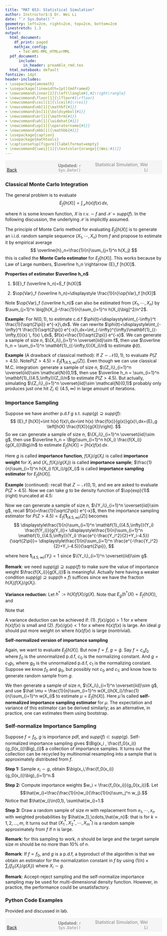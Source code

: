 ```yaml
---
title: "MAT 653: Statistical Simulation"
author: Instructor$:$ Dr. Wei Li
date: "`r Sys.Date()`"
geometry: left=2cm, right=2cm, top=2cm, bottom=2cm
linestretch: 1.3
output:
  html_document:
    df_print: paged
    mathjax_config:
      - TeX-AMS-MML_HTMLorMML   
  pdf_document: 
      include:
        in_header: preamble_rmd.tex
  html_notebook: default
fontsize: 14pt
header-includes:
- \usepackage{amsmath}
- \usepackage[linewidth=1pt]{mdframed}
- \newcommand\inner[2]{\left\langle#1,#2\right\rangle}
- \newcommand\floor[1]{\lfloor#1\rfloor}
- \newcommand\ceil[1]{\lceil#1\rceil}
- \newcommand\mb[1]{\mathbf{#1}}
- \newcommand\bs[1]{\boldsymbol{#1}}
- \newcommand\mr[1]{\mathrm{#1}}
- \newcommand\wh[1]{\widehat{#1}}
- \newcommand\op[1]{\operatorname{#1}}
- \newcommand\mbb[1]{\mathbb{#1}}
- \usepackage{caption}
- \usepackage{mathtools}
- \captionsetup[figure]{labelformat=empty}
- \newcommand{\wei}[1]{\textcolor{orange}{(Wei:#1)}}
---
```



<script type="text/x-mathjax-config">
MathJax.Hub.Config({
  TeX: { equationNumbers: { autoNumber: "AMS" } }
});
</script>


<span style="background-color: #f5f5f5; padding: 5px; display: block;">
    <span style="width: 25%; display: inline-block; text-align: left;">
        [Back](javascript:window.history.back())
    </span>
    <span style="width: 30%; display: inline-block; text-align: center; color: grey;">
        **Updated:** `r Sys.Date()`
    </span>
    <span style="width: 35%; display: inline-block; text-align: right; color: grey;">
        Statistical Simulation, Wei Li
    </span>
</span>

<!------------->

### Classical Monte Carlo Integration

The general problem is to evaluate 
$$
{E}_f [h(X)]=\int_{\mathcal{X}} h(x) f(x)\,dx,
$$

where $h$ is some known function, $X$ is r.v. $\sim$ $f$ and $\mathcal{X}=\textit{supp} (f)$. In the following discussion, the underlying $\mathcal{X}$ is implicitly assumed.

The principle of Monte Carlo method for evaluating ${E}_f [h(X)]$ is to generate an i.i.d. random sample sequence $(X_1, \cdots, X_n)$ from $f$ and propose to estimate it by empirical average
$$
\overline{h}_n=\frac{1}{n}\sum_{j=1}^n h(X_j)
$$
this is called the **Monte Carlo estimator** for ${E}_f [h(X)]$. This works because by Law of Large numbers, $\overline h_n \rightarrow {E}_f [h(X)]$.

**Properties of estimator $\overline h_n$**

1. ${E}_f (\overline h_n)=E_f [h(X)]$

\begin{mdframed}
Proof: $\mathbb{E}_f (\overline h_n)= \frac{1}{n} \sum_{j=1}^n \mathbb{E}_f[h(X_j)]=\frac{1}{n} \sum_{j=1}^n \mathbb{E}_f[h(X)]={E}_f [h(X)]$
\end{mdframed}

2. $\op{Var}_f (\overline h_n)=\displaystyle \frac{1}{n}\op{Var}_f [h(X)]$

\begin{mdframed}
Proof: 
\begin{align*}
\mathbb{V}ar_f (\overline h_n)&= \mathbb{V}ar_f \big[\frac{1}{n}\sum_{j=1}^n h(X_j) \big]= \frac{1}{n^2} \mathbb{V}ar_f \big[ \sum_{j=1}^n h(X_j) \big]\\
&\overset{(*)}=\frac{1}{n^2} \sum_{j=1}^n \mathbb{V}ar_f [ h(X_j)]=\frac{1}{n^2} \sum_{j=1}^n \mathbb{V}ar_f [h(X)]= \frac{1}{n}\mathbb{V}ar_f [h(X)]
\end{align*}
where $(*)$ holds since $X_j \overset{iid}\sim f$, $Cov(X_i,X_j)=0\quad (i\ne j)$
\end{mdframed}

Note $\op{Var}_f (\overline h_n)$ can also be estimated from $(X_1, \cdots, X_n)$ by $\sum_{j=1}^n \big[h(X_j)-\frac{1}{n}\sum_{i=1}^n h(X_i)\big]^2/n^2$.

\begin{mdframed}
Proof: 
\begin{align*}
\mathbb{V}ar_f (\overline h_n)&=\frac{1}{n}\mathbb{V}ar_f [h(X)]\\
&=\frac{1}{n}\mathbb{E}_f \{[h(X)-\mathbb{E}_f (h(X))]^2\} \quad (\textit{where}\,\, \mathbb{E}_f (h(X)) \textit{can be estimated by } \overline h_n)\\
&\leftarrow \frac{1}{n}\mathbb{E}_f \{[h(X)-\overline h_n]^2\} \quad \quad (\textit{now estimate}\,\, \mathbb{E}_f [h(X)-\overline h_n]^2)\\
&\leftarrow \frac{1}{n^2} \sum_{j=1}^n \left[h(X_j)-\overline h_n\right]^2\\
&=\frac{1}{n^2} \sum_{j=1}^n \left[h(X_j)-\frac{1}{n}\sum_{i=1}^n h(X_i)\right]^2
\end{align*}
\end{mdframed}

**Example**: For ${N}(0,1)$, to estimate c.d.f $\phi(t)=\displaystyle\int_{-\infty}^t \frac{1}{\sqrt{2\pi}} e^{-x}\,dx$. We can rewrite $\phi(t)=\displaystyle\int_{-\infty}^t \frac{1}{\sqrt{2\pi}} e^{-x}\,dx=\int_{-\infty}^{\infty}\mathbf{1}_{(-\infty,t)}(x) \, f(x) \,dx$, $f(x)=\frac{1}{\sqrt{2\pi}} e^{-x}$. We can generate a sample of size $n$, $\{X_i\}_{i=1}^n \overset{iid}\sim f$, then use $\overline h_n = \sum_{i=1}^n \mathbf{1}_{(-\infty,t)}(X_i)/n$ to estimate $\phi(t)$.

**Example** (A drawback of classical method): If $Z \sim \mathcal{N}(0,1)$, to evaluate $P(Z>4.5)$. Note$P(Z>4.5)={E}_f [\mathbf{1}_{(4.5,\infty)}(Z)]$. Even though we can use classical M.C. integration: generate a sample of size $n$, $\{Z_i\}_{i=1}^n \overset{iid}\sim \mathcal{N}(0,1)$, then use $\overline h_n = \sum_{i=1}^n \mathbf{1}_{(4.5,\infty)}(Z_i)/n$ to estimate $P(Z>4.5)$. But actually, simulating $\{Z_i\}_{i=1}^n \overset{iid}\sim \mathcal{N}(0,1)$ probably only produces just one hit $Z_i\in(4.5,\infty)$ in large amount of iterations. 

### Importance Sampling

Suppose we have another p.d.f $g$ s.t. $supp(g)\supseteq supp(f)$:
$$
{E}_f [h(X)]=\int h(x) f(x)\,dx=\int h(x) \frac{f(x)}{g(x)}g(x)\,dx={E}_g \left[h(X) \frac{f(X)}{g(X)}\right].
$$
So we can generate a sample of size $n$, $\{X_i\}_{i=1}^n \overset{iid}\sim g$, then use $\overline h_n = \Big(\sum_{i=1}^n h(X_i) \frac{f(X_i)}{g(X_i)}\Big)/n$ to estimate ${E}_f [h(X)]=\int h(x) f(x)\,dx$.

Here $g$ is called **importance function**, $f(X_i)/g(X_i)$ is called **importance weight** for $X_i$ and $\displaystyle \left( X_i, f(X_i)/g(X_i) \right)$ is called **importance sample**; $\frac{1}{n}\sum_{i=1}^n h(X_i) f(X_i)/g(X_i)$ is called **importance sampling estimator** for ${E}_f [h(X)]$.

**Example** (continued): recall that $Z \sim \mathcal{N}(0,1)$, and we are asked to evaluate $P(Z>4.5)$. Now we can take $g$ to be density function of $\op{exp}(1)$ (right) truncated at $4.5$:
\begin{align*}
g(y)&=P\left(exp(1)=y|exp(1)>4.5\right)=\frac{P\left(exp(1)=y , exp(1)>4.5\right)}{P\left(exp(1)>4.5\right)}= \frac{P\left(exp(1)=y\right)}{P\left(exp(1)>4.5\right)}\\
&=\frac{e^{-y}}{1-\int_0^{4.5}e^{-x}\,dx}=\frac{e^{-y}}{1-(1-e^{-4.5})}=e^{-(y-4.5)} \quad (y> 4.5).
\end{align*}

Now we can generate a sample of size $n$, $\{Y_i\}_{i=1}^n \overset{iid}\sim g$, recall $f(x)=\frac{1}{\sqrt{2\pi}} e^{-x}$, then the importance sampling estimator for $P(Z>4.5)={E}_f [\mathbf{1}_{(4.5,\infty)}(Z)]$ becomes 
$$
\displaystyle\frac{1}{n}\sum_{i=1}^n \mathbf{1}_{(4.5,\infty)}(Y_i) \frac{f(Y_i)}{g(Y_i)}=
\displaystyle\frac{1}{n}\sum_{i=1}^n \mathbf{1}_{(4.5,\infty)}(Y_i) \frac{e^{-\frac{Y_i^2}{2}+Y_i-4.5}}{\sqrt{2\pi}}=
\displaystyle\frac{1}{n}\sum_{i=1}^n \frac{e^{-\frac{Y_i^2}{2}+Y_i-4.5}}{\sqrt{2\pi}},
$$

where here $\mathbf{1}_{(4.5,\infty)}(Y_i)=1$ since $\{Y_i\}_{i=1}^n \overset{iid}\sim g$.

**Remark**: we need $supp(g)\supseteq supp(f)$ to make sure the value of importance weight $\frac{f(X_i)}{g(X_i)}$ is meaningful. Actually here having a weaker condition $supp(g)\supseteq supp(h \times f)$ suffices since we have the fraction $h(X_i)f(X_i)/g(X_i)$.

**Variance reduction**:
Let $h^*:=h(X)f(X)/g(X)$. Note that $E_g(h^*(X)=E_f(h(X))$, and 
\begin{equation*}
\operatorname{Var}_g\left(h^*({X})\right) =\int \frac{h({x})^2 f({x})}{g({x})} f({x}) d {x}-(E_g(h^*(X))^2.
\end{equation*}

Note that 
\begin{equation*}
\operatorname{Var}_f(h({X}))-\operatorname{Var}_g\left(h^*({X})\right)=\int h({x})^2\left(1-\frac{f({x})}{g({x})}\right) f({x}) d {x}.
\end{equation*}

A variance deduction can be achieved if: (1). $f({x}) / g({x})>1$ for $x$ where $h({x}) f({x})$ is small and (2). $f({x}) / g({x})<1$ for $x$ where $h({x}) f({x})$ is large. An ideal $g$ should put more weight on where $h({x}) f({x})$ is large (nontrivial).

**Self-normalized version of importance sampling**

Again, we want to evaluate ${E}_f [h(X)]$. But now $f \propto \tilde f$, $g \propto \tilde g$. Say $f=c_o f_0$ where $f_0$ is the unnormalized p.d.f, $c_0$ is the normalizing constant. And $g=c_1 g_1$, where $g_0$ is the unnormalized p.d.f, $c_1$ is the normalizing constant. Suppose we know $f_0$ and $g_0$, but possibly not $c_0$ and $c_1$; and know how to generate random sample from $g$.
\begin{align*}
{E}_f [h(X)]&=\int h(x) f(x)\,dx\\
&=\frac{\int \frac{h(x) f(x)}{g(x)}g(x)\,dx}{\int \frac{f(x)}{g(x)}g(x)\,dx}\\
&=\frac{\int \frac{f_0(x)}{g_0(x)}h(x)g(x)\,dx}{\int \frac{f_0(x)}{g_0(x)}g(x)\,dx} \quad (\textit{now }\, w(x):=\frac{f_0(x)}{g_0(x)})\\
&=\frac{\int w(x)h(x)g(x)\,dx}{\int w(x)g(x)\,dx}= \frac{{E}_g[w(x)h(x)]}{{E}_g[w(x)]}.
\end{align*}

We then generate a sample of size $n$, $\{X_i\}_{i=1}^n \overset{iid}\sim g$, and use $\hat \mu = \frac{1}{n}\sum_{i=1}^n w(X_i)h(X_i)/\frac{1}{n}\sum_{i=1}^n w(X_i)$ to estimate $\mu={E}_f [h(X)]$. Here $\hat\mu$ is called **self-normalized importance sampling estimator** for $\mu$. The expectation and variance of this estimator can be derived similarly; as an alternative, in practice, one can estimates them using bootstrap.

\begin{mdframed}
The reason why $\hat\mu \rightarrow \mu$.
$$
\hat \mu = \displaystyle\frac{\frac{1}{n}\sum_{i=1}^n \frac{f_0(X_i)}{g_0(X_i)}h(X_i)}{\frac{1}{n}\sum_{i=1}^n \frac{f_0(X_i)}{g_0(X_i)}}=
\displaystyle\frac{\frac{1}{n}\sum_{i=1}^n \frac{f(X_i)}{g(X_i)}h(X_i)}{\frac{1}{n}\sum_{i=1}^n \frac{f(X_i)}{g(X_i)}}
\,\,\overset{LLN}\rightarrow \,\,\frac{\mathbb{E}_g \big[\frac{f(X)}{g(X)}h(X)\big]}{\mathbb{E}_g \big[\frac{f(X)}{g(X)}\big]}
$$
The last term equals to $\int \frac{h(x) f(x)}{g(x)}g(x)\,dx \big/\int \frac{f(x)}{g(x)}g(x)\,dx=\int h(x) f(x)\,dx=\mathbb{E}_f [h(X)]=\mu$.
\end{mdframed}


### Self-normalize Importance Sampling

Suppose $f\propto f_0$, $g$ is importance pdf, and $supp(f)\subset supp(g).$ Self-normalized importance sampling gives $\Big(x_i , \frac{f_0(x_i)}{g_0(x_i)}\Big)_{i}$ a collection of importance samples. It turns out the collection can be recycled by multinomial resampling into a sample that is approximately distributed from $f$.

**Step 1:** 
Sample $x_i\sim g$, obtain $\big(x_i,\frac{f_0(x_i)}{g_0(x_i)}\big)_{i=1}^n.$

**Step 2:**
Compute importance weights $w_i = \frac{f_0(x_i)}{g_0(x_i)}$. Let $$\hat{w_i}=\frac{\frac{1}{n}w_i}{\frac{1}{n}\sum_j^n w_j}.$$ 
Notice that $\hat{w_i}\in(0,1), \sum\hat{w_i}=1.$

**Step 3:**
Draw a random sample of size $m$ with replacement from $x_1,\cdots,x_n$ with weighted probabilities by $\hat{w_1},\cdots,\hat{w_n}$: that is for $k=1, 2, \ldots, m$,
\begin{equation*}
X^*_k= \left\{
\begin{aligned}
x_1 &\quad& \mbox{with prob}=\hat{w_1}\\
x_2 &\quad& \mbox{with prob}=\hat{w_2}\\
&\vdots&\\
x_n &\quad& \mbox{with prob}=\hat{w_n}.
\end{aligned}
\right.
\end{equation*}
It turns out that $(X_1^*,X_2^*,\cdots,X_m^*)$ is a random sample approximately from $f$ if $n$ is large.

**Remark**: for this sampling to work, $n$ should be large and the target sample size $m$ should be no more than $10\%$ of $n$.

**Remark**: If $f \propto f_0$, and $g$ is a p.d.f, a byproduct of the algorithm is that we obtain an estimator for the normalization constant in $f$ by using $(1/n)\times\sum_{i} (f_0(X_i) /g(X_i))$ where $X_i \sim g.$

**Remark**: Accept-reject sampling and the self-normalize importance sampling may be used for multi-dimensional density function. However, in practice, the performance could be unsatisfactory.

### Python Code Examples

Provided and discussed in lab.


<!------------->
<span style="background-color: #f5f5f5; padding: 5px; display: block;">
    <span style="width: 25%; display: inline-block; text-align: left;">
        [Back](javascript:window.history.back())
    </span>
    <span style="width: 30%; display: inline-block; text-align: center; color: grey;">
        **Updated:** `r Sys.Date()`
    </span>
    <span style="width: 35%; display: inline-block; text-align: right; color: grey;">
        Statistical Simulation, Wei Li
    </span>
</span>





